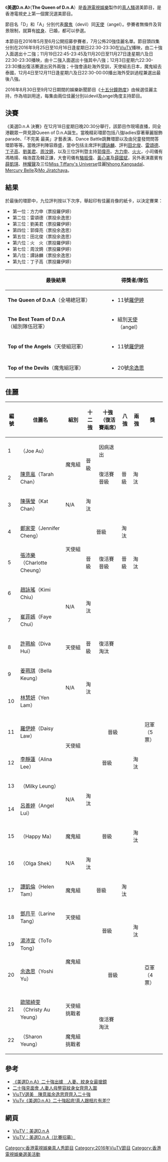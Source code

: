 {{電視節目資訊框
| 名稱         = 美選D.n.A
| 原名         = {{lang|en|The Queen of D.n.A}}
| 圖片         = The Queen of D.n.A ViuTV.jpg
| 圖說         = 
| 類型         = [[選美|選美]][[真人騷|真人騷]]
| 原創         = 
| 發展         = 
| 導演         = 
| 主演         = [[郭偉亮|郭偉亮]]、[[方力申|方力申]]、[[火火|火火]]
| 配音         = 
| 旁白         = [[李澄_(DJ)|西瓜]]
| 主題曲       = 
| 片頭曲       = 
| 片尾曲       = 
| 作曲         = 
| 國家         = {{HKG}}
| 語言         = 
| 季數         = 
| 集數         = 13
| 每集列表     = 
| 執行製片     = 
| 製片人       = 
| 監製         = 
| 副製片人     = 
| 共同製片人   = 
| 編導         = 
| 編審         = 
| 剪輯         = 
| 外景         = 
| 機位         = 
| 製作公司     = [[香港電視娛樂|香港電視娛樂]]
| 每集長       = '''1小時（連廣告）'''<br>9月25日至10月16日逢星期日、11月20日至12月3日逢星期六、日 22:30-23:30<br>11月19日 22:45-23:45<br><br>'''1小時30分鐘（連廣告）'''<br>12月4日、10日及11日 22:30-00:00<br><br>'''決賽：2小時15分鐘（連廣告）'''<br>12月18日 20:30-22:45
| 電視台       = [[ViuTV|ViuTV]]
| 視頻制式     = [[高清電視|高清電視]] [[1080i|1080i]]
| 音頻制式     = 
| 首播國家     = {{HKG}}
| 首播地區     = 
| 開始         = 2016年9月25日
| 結束         = 2016年12月18日
| 晚於         = 
| 早於         = 
| 相關劇集     = 
| 官方網站     = http://viu.tv/encore/the-queen-of-d-n-a
| imdb_id      = 
| tv_com_id    = 
}}
《'''美選D.n.A'''》（'''The Queen of D.n.A'''）是[[香港電視娛樂|香港電視娛樂]]製作的[[真人騷|真人騷]]選美節目，是香港電視史上第一個實況選美節目。

節目名「D」和「A」分別代表[[魔鬼|魔鬼]]（devil）同[[天使|天使]]（angel）。參賽者無條件及背景限制，就算有[[紋身|紋身]]、已婚，都可以參選。

本節目在2016年5月至6月公開招募參賽者，7月公佈20強佳麗名單。節目頭四集分別在2016年9月25日至10月16日逢星期日22:30-23:30在[[ViuTV|ViuTV]]播映，由二十強入面選出十二強；11月19日22:45-23:45及11月20日至11月27日逢星期六及日22:30-23:30播映，由十二強入面選出十強其中八強；12月3日星期六22:30-23:30播出復活賽選出另外兩強；十強會遠赴海外受訓，天使組去日本，魔鬼組去泰國，12月4日至12月11日逢星期六及日22:30-00:00播出海外受訓過程兼選出最後八強。

2016年8月30日至9月12日期間的娛樂新聞節目《[[十五分鐘熱度|十五分鐘熱度]]》由候選佳麗主持，作為培訓用途，每集由兩位佳麗分別以devil及angel角度主持節目。

== 決賽 ==
《美選D.n.A 決賽》在12月18日星期日晚20:30分舉行，該節目作現場直播，同全港觀眾一齊見證Queen of D.n.A誕生。當晚精彩環節包括八強ladies穿著華麗服飾parade、「不完美 最美」才藝表演、Dance Battle跳舞環節以及由兒童發問問答環節等等。當晚評判陣容鼎盛，當中包括主席評判[[譚詠麟|譚詠麟]]、評判[[田北俊|田北俊]]、[[雷頌德|雷頌德]]、[[丁子高|丁子高]]、[[劉美君|劉美君]]、[[周汶錡|周汶錡]]，以及三位評判暨主持[[郭偉亮|郭偉亮]]、[[方力申|方力申]]、[[火火|火火]]，小司儀有馮皓揚、梅浩霆及韓正謙，大會司儀有[[駱振偉|駱振偉]]、[[黃心美|黃心美]]及[[薛國斌|薛國斌]]，另外表演嘉賓有[[薛凱琪|薛凱琪]]、[[林耀聲|林耀聲]]及三位[[蒂芬妮環球小姐|Miss Tiffany's Universe]]佳麗[[Nhong_Kangsadal|Nhong Kangsadal]]、[[Mercury_Belle|Mercury Belle]]及[[Mo_Jiratchaya|Mo Jiratchaya]]。

== 結果 ==
於最後的環節中，九位評判按以下次序，舉起印有佳麗肖像的紙卡，以決定賽果：
*第一位：方力申（票投羅伊婷）
*第二位：雷頌德（票投余逸思）
*第三位：劉美君（票投羅伊婷）
*第四位：郭偉亮（票投余逸思）
*第五位：田北俊（票投余逸思）
*第六位：火　火（票投羅伊婷）
*第七位：周汶錡（票投羅伊婷）
*第八位：譚詠麟（票投余逸思）
*第九位：丁子高（票投羅伊婷）

{| class="wikitable"
! 最後結果
! 得獎者/隊伍
|-
| '''The Queen of D.n.A'''（全場總冠軍）
|
*11號[[羅伊婷|羅伊婷]]
|-
| '''The Best Team of D.n.A'''（組別隊伍冠軍）
|
*組別[[天使|天使]]（angel）
|-
| '''Top of the Angels'''（天使組冠軍）
|
*11號[[羅伊婷|羅伊婷]]
|-
|-
| '''Top of the Devils'''（魔鬼組冠軍）
|
*20號[[余逸思|余逸思]]
|}

==佳麗==

{| class="wikitable sortable"
|-
! 編號 !! 佳麗名 !! 組別 !! 十二強 !! 十強<br>（復活賽兩席） !! 八強 !! 兩強 !!  獎
|-
| 1 || {{link-yue|歐家裕|歐家裕}} （Joe Au）  || rowspan="2"|魔鬼組 ||rowspan=2 bgcolor="lime"|晉級 ||bgcolor="tomato"|因病退出 || bgcolor="grey"| || bgcolor="grey"| || bgcolor="grey"|
|-
| 2 || [[陳意嵐|陳意嵐]]（Tarah Chan）  ||bgcolor="lime"|復活賽晉級||bgcolor="lime"|晉級||bgcolor="tomato"|淘汰 || bgcolor="grey"|
|-
| 3 || [[陳蒨瑩|陳蒨瑩]]（Kat Chan） || N/A ||bgcolor="tomato"|淘汰 || bgcolor="grey"| ||bgcolor="grey"| ||bgcolor="grey"| ||bgcolor="grey"|
|-
| 4 || [[鄭家雯|鄭家雯]]（Jennifer Cheng） ||rowspan="2"| 天使組 ||colspan=2 bgcolor="lime"|<center>晉級</center>  ||bgcolor="tomato"|淘汰 || bgcolor="grey"| || bgcolor="grey"|
|-
| 5 || [[張沛樂|張沛樂]]（Charlotte Cheung）  ||bgcolor="lime"|晉級 ||bgcolor="lime"|復活賽晉級||bgcolor="lime"|晉級||bgcolor="tomato"|淘汰|| bgcolor="grey"| 
|-
| 6 || [[趙詠瑤|趙詠瑤]]（Kimi Chiu） || rowspan="2"|N/A ||rowspan=2 bgcolor="tomato"|淘汰 || bgcolor="grey"| || bgcolor="grey"| || bgcolor="grey"| || bgcolor="grey"| 
|-
| 7 || [[崔菲嫣|崔菲嫣]]（Faye Chui） || bgcolor="grey"| || bgcolor="grey"| || bgcolor="grey"| || bgcolor="grey"|
|-
| 8 || [[許珮榆|許珮榆]]（Diva Hui）  || 天使組 ||bgcolor="lime"|晉級 ||bgcolor="tomato"|復活賽淘汰 || bgcolor="grey"| || bgcolor="grey"| || bgcolor="grey"|
|-
| 9 || [[姜珮琪|姜珮琪]]（Bella Keung）  || rowspan="2"|N/A ||rowspan=2 bgcolor="tomato"|淘汰 || bgcolor="grey"| || bgcolor="grey"| || bgcolor="grey"| || bgcolor="grey"|
|-
| 10 || [[林慧妍|林慧妍]]（Yen Lam）  || bgcolor="grey"| || bgcolor="grey"| || bgcolor="grey"| || bgcolor="grey"|
|-
| 11 || [[羅伊婷|羅伊婷]]（Daisy Law） || rowspan="2"|天使組 ||colspan=4 bgcolor="lime"|<center>晉級</center> ||bgcolor="gold"|冠軍（5票）
|-
| 12 || [[李靜蓮|李靜蓮]]（Alina Lee）  ||colspan=3 bgcolor="lime"|<center>晉級</center>||bgcolor="tomato"|淘汰 || bgcolor="grey"|
|-
| 13 || {{link-yue|梁婉微|梁婉微}}（Milky Leung）  || rowspan="2"|N/A ||rowspan=2 bgcolor="tomato"|淘汰 || bgcolor="grey"| || bgcolor="grey"| || bgcolor="grey"| || bgcolor="grey"|
|-
| 14 || [[呂善婷|呂善婷]]（Angel Lui）  || bgcolor="grey"| || bgcolor="grey"| || bgcolor="grey"| || bgcolor="grey"|
|-
| 15 || {{link-yue|馬倩宜|馬倩宜}}（Happy Ma）  || 魔鬼組 ||colspan=3 bgcolor="lime"|<center>晉級<center> ||bgcolor="tomato"|淘汰 || bgcolor="grey"|
|-
| 16 || {{link-yue|石希露|石希露}}（Olga Shek）  || N/A ||bgcolor="tomato"|淘汰 || bgcolor="grey"| || bgcolor="grey"| || bgcolor="grey"| || bgcolor="grey"|
|-
| 17 || [[譚凱倫|譚凱倫]]（Helen Tam） || 魔鬼組 ||colspan=2 bgcolor="lime"|<center>晉級</center> ||bgcolor="tomato"|淘汰 || bgcolor="grey"| || bgcolor="grey"|
|-
| 18 || [[鄧月平|鄧月平]]（Larine Tang）  || 天使組 || colspan=3 rowspan=2 bgcolor="lime"|<center>晉級</center>||rowspan=2 bgcolor="tomato"|淘汰 || bgcolor="grey"|
|-
| 19 || [[湯沛宜|湯沛宜]]（ToTo Tong） || rowspan="2"|魔鬼組 || bgcolor="grey"|
|-
| 20 || [[余逸思|余逸思]]（Yoshi Yu） ||colspan=4 bgcolor="lime"|<center>晉級</center>||bgcolor="silver"|亞軍（4票）
|-
| 21 || [[歐陽綺雯|歐陽綺雯]]（Christy Au Yeung） || 天使組挑戰者||bgcolor="grey"| ||rowspan=2 bgcolor="tomato"|復活賽淘汰 || bgcolor="grey"| || bgcolor="grey"| || bgcolor="grey"|
|-
| 22  || {{link-yue|楊曉穎|楊曉穎}}（Sharon Yeung） ||魔鬼組挑戰者|| bgcolor="grey"| || bgcolor="grey"| || bgcolor="grey"| || bgcolor="grey"|
|}

==參考==
*[https://eweekly.hk/article/_title/%E7%BE%8E%E9%81%B8DnA%E4%BA%8C%E5%8D%81%E5%BC%B7%E5%87%BA%E7%88%90_%E4%BA%BA%E5%A6%BB%E7%B4%8B%E8%BA%AB%E5%A5%B3%E6%9C%80%E6%90%B6%E9%8F%A1 《美選D.n.A》二十強出爐　人妻、紋身女最搶鏡]{{dead link|date=2018年4月 |bot=InternetArchiveBot |fix-attempted=yes }}
*[http://hk.apple.nextmedia.com/enews/realtime/20160707/55327922 二十強見面會 人妻人母整容紋身女齊齊入圍]  
*[http://hk.on.cc/hk/bkn/cnt/entertainment/20160707/bkn-20160707170626048-0707_00862_001.html ViuTV選美　陳意嵐余逸思齊齊入二十強]
*[http://ent.fanpiece.com/purestalker/viutv-%E7%BE%8E%E9%81%B8d-n-a-%E4%BA%8C%E5%8D%81%E5%BC%B7%E8%B5%B7%E5%BA%95-%E7%9C%9F%E4%BA%BA%E8%B7%9F%E7%9B%B8%E7%89%87%E6%9C%89%E5%B7%AE-c1235092.html ViuTv《美選D.n.A》二十強起底!真人跟相片有差!?]

==網頁==
*[http://viu.tv/encore/the-queen-of-d-n-a ViuTV：美選D.n.A]
*[https://event.viu.tv/dna/ ViuTV：美選D.n.A（比賽招募）] {{Wayback|url=https://event.viu.tv/dna/ |date=20160624160752 }}

{{2016年ViuTV實況娛樂}}
[[Category:香港電視娛樂真人秀節目|Category:香港電視娛樂真人秀節目]]
[[Category:2016年ViuTV節目|Category:2016年ViuTV節目]]
[[Category:香港電視娛樂選美活動|Category:香港電視娛樂選美活動]]